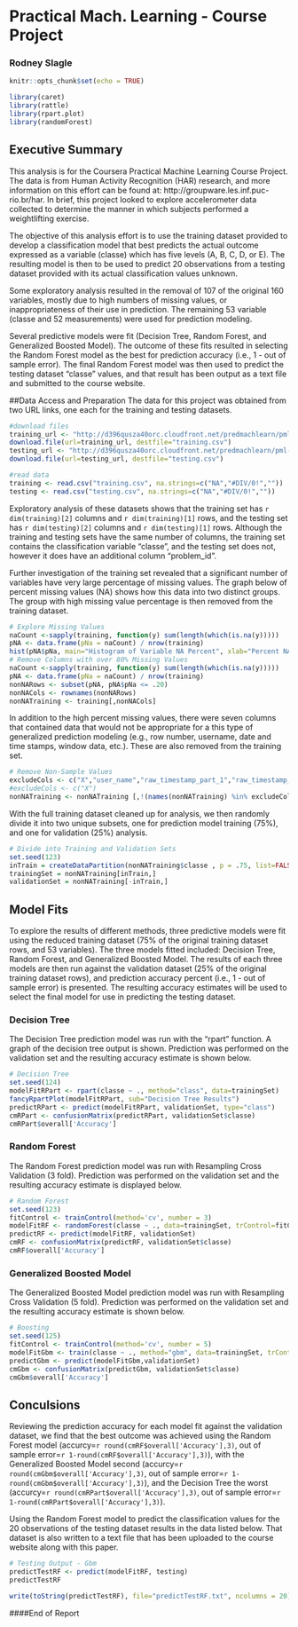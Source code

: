# Practical Mach. Learning - Course Project
### Rodney Slagle
```r
knitr::opts_chunk$set(echo = TRUE)
```
```r
library(caret)
library(rattle)
library(rpart.plot)
library(randomForest)
```

## Executive Summary

This analysis is for the Coursera Practical Machine Learning Course Project.  The data is from Human Activity Recognition (HAR) research, and more information on this effort can be found at: http://groupware.les.inf.puc-rio.br/har. In brief, this project looked to explore accelerometer data collected to determine the manner in which subjects performed a weightlifting exercise.

The objective of this analysis effort is to use the training dataset provided to develop a classification model that best predicts the actual outcome expressed as a variable (classe) which has five levels (A, B, C, D, or E).  The resulting model is then to be used to predict 20 observations from a testing dataset provided with its actual classification values unknown.  

Some exploratory analysis resulted in the removal of 107 of the original 160 variables, mostly due to high numbers of missing values, or inappropriateness of their use in prediction.  The remaining 53 variable (classe and 52 measurements) were used for prediction modeling.

Several predictive models were fit (Decision Tree, Random Forest, and Generalized Boosted Model).  The outcome of these fits resulted in selecting the Random Forest model as the best for prediction accuracy (i.e., 1 - out of sample error).  The final Random Forest model was then used to predict the testing dataset "classe" values, and that result has been output as a text file and submitted to the course website.

##Data Access and Preparation
The data for this project was obtained from two URL links, one each for the training and testing datasets. 

```r
#download files
training_url <- "http://d396qusza40orc.cloudfront.net/predmachlearn/pml-training.csv"
download.file(url=training_url, destfile="training.csv")
testing_url <- "http://d396qusza40orc.cloudfront.net/predmachlearn/pml-testing.csv"
download.file(url=testing_url, destfile="testing.csv")
```

```r
#read data
training <- read.csv("training.csv", na.strings=c("NA","#DIV/0!",""))
testing <- read.csv("testing.csv", na.strings=c("NA","#DIV/0!",""))
```
Exploratory analysis of these datasets shows that the training set has `r dim(training)[2]` columns and `r dim(training)[1]` rows, and the testing set has `r dim(testing)[2]` columns and `r dim(testing)[1]` rows.  Although the training and testing sets have the same number of columns, the training set contains the classification variable "classe", and the testing set does not, however it does have an additional column "problem_id".

Further investigation of the training set revealed that a significant number of variables have very large percentage of missing values.  The graph below of percent missing values (NA) shows how this data into two distinct groups.  The group with high missing value percentage is then removed from the training dataset.

```r
# Explore Missing Values
naCount <-sapply(training, function(y) sum(length(which(is.na(y)))))
pNA <- data.frame(pNa = naCount) / nrow(training)
hist(pNA$pNa, main="Histogram of Variable NA Percent", xlab="Percent NA")
# Remove Columns with over 80% Missing Values
naCount <-sapply(training, function(y) sum(length(which(is.na(y)))))
pNA <- data.frame(pNa = naCount) / nrow(training)
nonNARows <- subset(pNA, pNA$pNa <= .20)
nonNACols <- rownames(nonNARows)
nonNATraining <- training[,nonNACols]
```
In addition to the high percent missing values, there were seven columns that contained data that would not be appropriate for a this type of generalized prediction modeling (e.g., row number, username, date and time stamps, window data, etc.).  These are also removed from the training set.
```r
# Remove Non-Sample Values
excludeCols <- c("X","user_name","raw_timestamp_part_1","raw_timestamp_part_2","cvtd_timestamp","new_window","num_window")
#excludeCols <- c("X")
nonNATraining <- nonNATraining [,!(names(nonNATraining) %in% excludeCols)]
```
With the full training dataset cleaned up for analysis, we then randomly divide it into two unique subsets, one for prediction model training (75%), and one for validation (25%) analysis.
```r
# Divide into Training and Validation Sets
set.seed(123)
inTrain = createDataPartition(nonNATraining$classe , p = .75, list=FALSE)
trainingSet = nonNATraining[inTrain,]
validationSet = nonNATraining[-inTrain,]
```

## Model Fits
To explore the results of different methods, three predictive models were fit using the reduced training dataset (75% of the original training dataset rows, and 53 variables). The three models fitted included: Decision Tree, Random Forest, and Generalized Boosted Model.  The results of each three models are then run against the validation dataset (25% of the original training dataset rows), and prediction accuracy percent (i.e., 1 - out of sample error) is presented.  The resulting accuracy estimates will be used to select the final model for use in predicting the testing dataset.

### Decision Tree 
The Decision Tree prediction model was run with the "rpart" function.  A graph of the decision tree output is shown.  Prediction was performed on the validation set and the resulting accuracy estimate is shown below.

```r
# Decision Tree
set.seed(124)
modelFitRPart <- rpart(classe ~ ., method="class", data=trainingSet)
fancyRpartPlot(modelFitRPart, sub="Decision Tree Results")
predictRPart <- predict(modelFitRPart, validationSet, type="class")
cmRPart <- confusionMatrix(predictRPart, validationSet$classe)
cmRPart$overall['Accuracy']
```

### Random Forest
The Random Forest prediction model was run with Resampling Cross Validation (3 fold).  Prediction was performed on the validation set and the resulting accuracy estimate is displayed below.
```r
# Random Forest
set.seed(123)
fitControl <- trainControl(method='cv', number = 3)
modelFitRF <- randomForest(classe ~ ., data=trainingSet, trControl=fitControl, verbose=FALSE)
predictRF <- predict(modelFitRF, validationSet)
cmRF <- confusionMatrix(predictRF, validationSet$classe)
cmRF$overall['Accuracy']
```

### Generalized Boosted Model
The Generalized Boosted Model prediction model was run with Resampling Cross Validation (5 fold).  Prediction was performed on the validation set and the resulting accuracy estimate is shown below.
```r
# Boosting
set.seed(125)
fitControl <- trainControl(method='cv', number = 5)
modelFitGbm <- train(classe ~ ., method="gbm", data=trainingSet, trControl=fitControl, verbose=FALSE)
predictGbm <- predict(modelFitGbm,validationSet)
cmGbm <- confusionMatrix(predictGbm, validationSet$classe)
cmGbm$overall['Accuracy']
```

## Conculsions
Reviewing the prediction accuracy for each model fit against the validation dataset, we find that the best outcome was achieved using the Random Forest model (accurcy=`r round(cmRF$overall['Accuracy'],3)`, out of sample error=`r 1-round(cmRF$overall['Accuracy'],3)`), with the Generalized Boosted Model second (accurcy=`r round(cmGbm$overall['Accuracy'],3)`, out of sample error=`r 1-round(cmGbm$overall['Accuracy'],3)`), and the Decision Tree the worst (accurcy=`r round(cmRPart$overall['Accuracy'],3)`, out of sample error=`r 1-round(cmRPart$overall['Accuracy'],3)`). 

Using the Random Forest model to predict the classification values for the 20 observations of the testing dataset results in the data listed below.  That dataset is also written to a text file that has been uploaded to the course website along with this paper.

```r
# Testing Output - Gbm
predictTestRF <- predict(modelFitRF, testing)
predictTestRF
```
```r
write(toString(predictTestRF), file="predictTestRF.txt", ncolumns = 20)
```
####End of Report